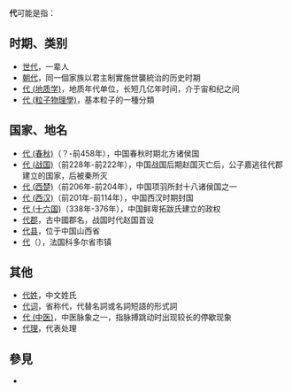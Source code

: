 {{Wiktionary|代}}
'''代'''可能是指：

==时期、类别==
*[[世代|世代]]，一辈人
*[[朝代|朝代]]，同一個家族以君主制實施世襲統治的历史时期
*[[代_(地质学)|代 (地质学)]]，地质年代单位，长短几亿年时间，介于宙和纪之间
*[[代_(粒子物理學)|代 (粒子物理學)]]，基本粒子的一種分類

==国家、地名==
{{see|代国}}
*[[代_(春秋)|代 (春秋)]]（？-前458年），中国春秋时期北方诸侯国
*[[代_(战国)|代 (战国)]]（前228年-前222年），中国战国后期赵国灭亡后，公子嘉逃往代郡建立的国家，后被秦所灭
*[[代_(西楚)|代 (西楚)]]（前206年-前204年），中国项羽所封十八诸侯国之一
*[[代_(西汉)|代 (西汉)]]（前201年-前114年），中国西汉时期封国
*[[代_(十六国)|代 (十六国)]]（338年-376年），中国鲜卑拓跋氏建立的政权
*[[代郡|代郡]]，古中國郡名，战国时代赵国首设
*[[代县|代县]]，位于中国山西省
*[[代_(科多尔省)|代]]（{{lang-fr|Daix}}），法国科多尔省市镇

==其他==
*[[代姓|代姓]]，中文姓氏
*[[代词|代词]]，省称代，代替名詞或名詞短語的形式詞
*[[代_(中医)|代 (中医)]]，中医脉象之一，指脉搏跳动时出现较长的停歇现象
*[[代理|代理]]，代表处理

== 參見 ==
* {{Lookfrom}}

{{disambig|D代|Cat=一字消歧义}}